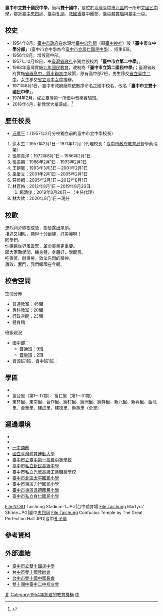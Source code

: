 {{Infobox School
|name           = 臺中市立雙十國民中學
|other_name     = Taichung Shaung Shih Junior High School 
|image          = [[File:Shuang_Shih_junior_high_school.JPG|300px]]
|motto          = 
|established    = 1954年
|affiliation    = [[臺中市政府教育局|臺中市政府教育局]]
|district       = {{ROC}}[[臺中市|臺中市]][[北區_(台中市)|北區]]與[[東區_(台中市)|東區]]的部分里
|grades         = 國一至國三
|president      = 
|principal      = 林大欽
|dean           = 
|faculty        = 103
|staff          = 12
|students       = 1385
|conference     = 
|colors         = 
|mascot         = 
|free_label     = 校地面積
|free_text      = 4.9882[[公頃|公頃]]
|magazine       = 
|location       = [[臺中市|臺中市]][[北區_(台中市)|北區]]力行路258號
|telephone      = +886 4 22334445
|fax            = +886 4 22371027
|information    = 
|website        = http://www.ssjh.tc.edu.tw/
}}
'''臺中市立雙十國民中學'''，簡稱'''雙十國中'''，是位於[[臺灣|臺灣]][[臺中市|臺中市]][[北區_(台中市)|北區]]的一所市立[[臺灣國中教育|國民中學]]，鄰近[[臺中忠烈祠|臺中忠烈祠]]、[[臺中孔廟|臺中孔廟]]、[[救國團|救國團]]臺中團部、[[臺中體育場|臺中體育場]]與[[臺中市立臺中第一高級中等學校|臺中一中]]。

==校史==
*1954年8月，[[臺中市政府|臺中市政府]]在水源地[[臺中忠烈祠|臺中忠烈祠]]（原[[臺中神社|臺中神社]]）設「'''臺中市立中學分部'''」（臺中市立中學為今[[臺中市立居仁國民中學|臺中市立居仁國民中學]]），招生6班。
*1956年8月，增設高中部。
* 1957年10月18日，奉[[臺灣省政府|臺灣省政府]]令獨立設校為「'''臺中市立第二中學'''」。
* 1968年臺灣實施[[九年國民教育|九年國民教育]]，改制為「'''臺中市立第二國民中學'''」；臺灣省政府實施[[省辦高中，縣市辦初中|省辦高中，縣市辦初中]]政策，原有高中部7班，男生移交[[臺中二中|省立臺中二中]]，女生移交[[臺中女中|省立臺中女中]]接辦。
* 1971年8月1日，臺中市政府廢除依數序命名之國中校名，改名「'''臺中市立雙十國民中學'''」。
* 1974年2月，成立臺灣第一所國中音樂實驗班。
* 2018年4月，新教學大樓落成。<ref>{{Cite news|url=http://www.epochtimes.com/b5/18/4/15/n10305889.htm|title=斥資2億先建後拆 雙十國中新校舍啟用 - 大紀元|date=2018-04-15|newspaper=大紀元 www.epochtimes.com|accessdate=2018-06-10|language=zh-TW|archive-date=2018-06-12|archive-url=https://web.archive.org/web/20180612140826/http://www.epochtimes.com/b5/18/4/15/n10305889.htm|dead-url=no}}</ref>

== 歷任校長 ==
*[[汪廣平|汪廣平]]：（1957年2月分校獨立前的臺中市立中學校長）
#徐木生：1957年2月1日－1971年12月（代理校長：[[臺中市政府教育局|臺中市政府教育局]]督學蔡瑞榮）
#張廖貴洋：1972年8月1日－1986年2月1日
#張振鵬：1986年2月1日－1993年2月1日
#王朝庭：1993年3月3日－2001年2月1日
#巫慶文：2001年2月1日－2005年2月1日
#莊煥綱：2005年2月1日－2012年8月1日
#林百脩：2012年8月1日－2019年8月26日
##鄭清俊：2019年8月26日－（主任代理）
#林大欽：2020年8月1日－現任

==校歌==
忠烈祠旁綠樹成蔭，樹蔭露出屋頂。<br>相遮又相映，顯得十分幽靜，好美麗啊！<br>同學們，<br>你瞧瞧世界風雲緊，革命事業更重要。<br>願大家勤學問、練身體，身體好、學問高。<br>吃得苦、耐得勞，效法先烈的精神，<br>勇敢、奮鬥，我們報國在今朝。

==校舍空間==
;空間分佈

*普通教室：45間
*專科教室：20間
*行政空間：23間
*體育館

;班級現況
*國中部：
**普通班：9班
**[https://web.archive.org/web/20100616151551/http://tw.myblog.yahoo.com/music-class/ 音樂班]：2班
*資源班1班，資中班1班：

== 學區 ==
*
*富台里（第1～17鄰）、富仁里（第1～31鄰）
*東勢里、東南里、合作里、錦村里、錦洲里、錦祥里、新北里、新興里、金龍里、金華里、建成里、建德里、樂英里（全里）

== 週邊環境 ==
*
*
*[[一中商圈|一中商圈]]
*[[國立臺灣體育運動大學|國立臺灣體育運動大學]]
*[[臺中市立臺中第一高級中等學校|臺中市立臺中第一高級中等學校]]
*[[臺中市私立新民高級中學|臺中市私立新民高級中學]]
*[[臺中市私立光華高級工業職業學校|臺中市私立光華高級工業職業學校]]
*[[臺中市北區太平國民小學|臺中市北區太平國民小學]]
*[[臺中市東區力行國民小學|臺中市東區力行國民小學]]
*[[臺中市東區進德國民小學|臺中市東區進德國民小學]]
*[[台中市私立育仁國民小學|臺中市私立育仁國民小學]]

<gallery>
File:NTSU Taichung Stadium-1.JPG|台中體育場
File:Taichung Martyrs' Shrine.JPG|臺中[[忠烈祠|忠烈祠]]
File:Taichung Confucius Temple by The Great Perfection Hall.JPG|臺中[[孔子廟|孔子廟]]
</gallery>

==參考資料==
{{reflist}}

==外部連結==
{{commons category|Taichung Municipal Shuang-Shih Junior High School}}
*[http://www.ssjh.tc.edu.tw/ 臺中市立雙十國民中學]
*[https://web.archive.org/web/20090714160953/http://dns.ssjh.tc.edu.tw/~ssjhteacherclub/ 台中市雙十國教師會]
*[https://web.archive.org/web/20100813065136/http://www.ssjh.tc.edu.tw/xoops/html/modules/icontent/index.php?page=18 台中市雙十國中家長會]
*[https://web.archive.org/web/20100618220446/http://tw.myblog.yahoo.com/jw!uRMw18ifEQXd6JQqeol.IYk-/ 雙十國中臺中二中校友會]

{{臺中市國民中小學}}

[[Category:臺中市立國民中學|北]]
[[Category:1954年創建的教育機構|Category:1954年創建的教育機構]]
[[Category:臺中市北區學校|中]]
